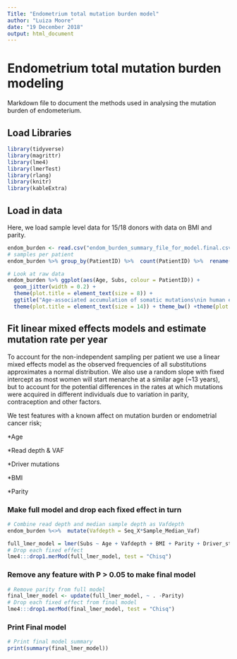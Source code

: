 ---
Title: "Endometrium total mutation burden model"
author: "Luiza Moore"
date: "19 December 2018"
output: html_document
---

# Endometrium total mutation burden modeling

Markdown file to document the methods used in analysing the mutation burden of endometerium.

## Load Libraries
```{r Libraries, message=FALSE, warning=FALSE}
library(tidyverse)
library(magrittr)
library(lme4)
library(lmerTest)
library(rlang) 
library(knitr)
library(kableExtra)
```


## Load in data
Here, we load sample level data for 15/18 donors with data on BMI and parity.
```{r Load_data}
endom_burden <- read.csv("endom_burden_summary_file_for_model.final.csv")
# samples per patient
endom_burden %>% group_by(PatientID) %>%  count(PatientID) %>%  rename(`Sample count` = n) %>% arrange(desc(`Sample count`)) %>%  kable() %>%  kable_styling(bootstrap_options = c("striped", "condensed"), full_width = F, position = "left")
```


```{r Plot_1, fig.align='center'}
# Look at raw data
endom_burden %>% ggplot(aes(Age, Subs, colour = PatientID)) +
  geom_jitter(width = 0.2) +
  theme(plot.title = element_text(size = 8)) +
  ggtitle("Age-associated accumulation of somatic mutations\nin human endometrium (substitutions only)") +
  theme(plot.title = element_text(size = 14)) + theme_bw() +theme(plot.title = element_text(hjust = 0.5))
```



## Fit linear mixed effects models and estimate mutation rate per year
To account for the non-independent sampling per patient we use a linear mixed effects model as the observed frequencies of all substitutions approximates a normal distribution.
We also use a random slope with fixed intercept as most women will start menarche at a similar age (~13 years), but to account for the potential differences in the rates at which mutations were acquired in different individuals due to variation in parity, contraception and other factors. 

We test features with a known affect on mutation burden or endometrial cancer risk;

*Age

*Read depth & VAF 

*Driver mutations

*BMI

*Parity 

### Make full model and drop each fixed effect in turn
```{r Fit linear mixed effects models to estimate mutation rate per year}
# Combine read depth and median sample depth as Vafdepth
endom_burden %<>%  mutate(Vafdepth = Seq_X*Sample_Median_Vaf)

full_lmer_model = lmer(Subs ~ Age + Vafdepth + BMI + Parity + Driver_status + (Age - 1|PatientID), data=endom_burden, REML=F)
# Drop each fixed effect
lme4:::drop1.merMod(full_lmer_model, test = "Chisq")
```

### Remove any feature with P > 0.05 to make final model
```{r Final model}
# Remove parity from full model
final_lmer_model <- update(full_lmer_model, ~ . -Parity)
# Drop each fixed effect from final model
lme4:::drop1.merMod(final_lmer_model, test = "Chisq")
```
### Print Final model
```{r Print Final model}
# Print final model summary
print(summary(final_lmer_model))
```


